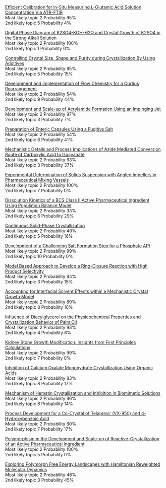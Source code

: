 [Efficient Calibration for in-Situ Measuring L-Glutamic Acid Solution Concentration Via ATR-FTIR](https://aiche.confex.com/aiche/2015/webprogram/Paper414742.html)   
Most likely topic 2  Probability 95%  
2nd likely topic 5  Probability 4%  


[Digital Phase Diagram of K2SO4-KOH-H2O and Crystal Growth of K2SO4 in the Strong Alkali Solution](https://aiche.confex.com/aiche/2015/webprogram/Paper423519.html)   
Most likely topic 2  Probability 100%  
2nd likely topic 1  Probability 0%  


[Controlling Crystal Size, Shape and Purity during Crystallization By Using Additives](https://aiche.confex.com/aiche/2015/webprogram/Paper435128.html)   
Most likely topic 2  Probability 85%  
2nd likely topic 5  Probability 15%  


[Development and Implementation of Flow Chemistry for a Curtius Rearrangement](https://aiche.confex.com/aiche/2015/webprogram/Paper433910.html)   
Most likely topic 2  Probability 54%  
2nd likely topic 9  Probability 44%  


[Development and Scale-up of Acrylamide Formation Using an Impinging Jet](https://aiche.confex.com/aiche/2015/webprogram/Paper410930.html)   
Most likely topic 2  Probability 87%  
2nd likely topic 3  Probability 7%  


[Preparation of Enteric Capsules Using a Fugitive Salt](https://aiche.confex.com/aiche/2015/webprogram/Paper416924.html)   
Most likely topic 2  Probability 54%  
2nd likely topic 6  Probability 41%  


[Mechanistic Details and Process Implications of Azide Mediated Conversion Route of Carboxylic Acid to Isocyanate](https://aiche.confex.com/aiche/2015/webprogram/Paper416773.html)   
Most likely topic 2  Probability 63%  
2nd likely topic 3  Probability 37%  


[Experimental Determination of Solids Suspension with Angled Impellers in Pharmaceutical Mixing Vessels](https://aiche.confex.com/aiche/2015/webprogram/Paper425170.html)   
Most likely topic 2  Probability 100%  
2nd likely topic 7  Probability 0%  


[Dissolution Kinetics of a BCS Class II Active Pharmaceutical Ingredient Using Population Balance Model](https://aiche.confex.com/aiche/2015/webprogram/Paper425610.html)   
Most likely topic 2  Probability 33%  
2nd likely topic 6  Probability 29%  


[Continuous Solid-Phase Crystallization](https://aiche.confex.com/aiche/2015/webprogram/Paper410043.html)   
Most likely topic 2  Probability 40%  
2nd likely topic 5  Probability 16%  


[Development of a Challenging Salt Formation Step for a Phosphate API](https://aiche.confex.com/aiche/2015/webprogram/Paper436254.html)   
Most likely topic 2  Probability 99%  
2nd likely topic 10  Probability 0%  


[Model Based Approach to Develop a Ring-Closure Reaction with High Product Selectivity](https://aiche.confex.com/aiche/2015/webprogram/Paper422415.html)   
Most likely topic 2  Probability 84%  
2nd likely topic 3  Probability 15%  


[Accounting for Interfacial Solvent Effects within a Mechanistic Crystal Growth Model](https://aiche.confex.com/aiche/2015/webprogram/Paper416933.html)   
Most likely topic 2  Probability 89%  
2nd likely topic 8  Probability 10%  


[Influence of Diacylglycerol on the Physicochemical Properties and Crystallization Behavior of Palm Oil](https://aiche.confex.com/aiche/2015/webprogram/Paper425051.html)   
Most likely topic 2  Probability 93%  
2nd likely topic 4  Probability 6%  


[Kidney Stone Growth Modification: Insights from First Principles Calculations](https://aiche.confex.com/aiche/2015/webprogram/Paper427940.html)   
Most likely topic 2  Probability 99%  
2nd likely topic 7  Probability 0%  


[Inhibition of Calcium Oxalate Monohydrate Crystallization Using Organic Acids](https://aiche.confex.com/aiche/2015/webprogram/Paper429995.html)   
Most likely topic 2  Probability 83%  
2nd likely topic 8  Probability 17%  


[Mechanism of Hematin Crystallization and Inhibition in Biomimetic Solutions](https://aiche.confex.com/aiche/2015/webprogram/Paper432455.html)   
Most likely topic 2  Probability 86%  
2nd likely topic 8  Probability 14%  


[Process Development for a Co-Crystal of Telaprevir (VX-950) and 4-Hydroxybenzoic Acid](https://aiche.confex.com/aiche/2015/webprogram/Paper413132.html)   
Most likely topic 2  Probability 60%  
2nd likely topic 7  Probability 17%  


[Polymorphism in the Development and Scale-up of Reactive-Crystallization of an Active Pharmaceutical Ingredient](https://aiche.confex.com/aiche/2015/webprogram/Paper431748.html)   
Most likely topic 2  Probability 100%  
2nd likely topic 5  Probability 0%  


[Exploring Polymorph Free Energy Landscapes with Hamiltonian Reweighted Molecular Dynamics](https://aiche.confex.com/aiche/2015/webprogram/Paper425319.html)   
Most likely topic 2  Probability 46%  
2nd likely topic 3  Probability 45%  

